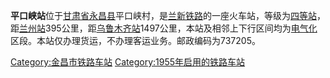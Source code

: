 {{Infobox China railway station 
 |车站名称=平口峡站
 |车站位置=[[甘肃省|甘肃省]][[永昌县|永昌县]]平口峡村
 |归属=[[兰州铁路局|兰州铁路局]] 
 |线路=[[兰新铁路|兰新铁路]] 
 |车站等级=[[四等站_(中国)|四等站]] 
}}
'''平口峡站'''位于[[甘肃省|甘肃省]][[永昌县|永昌县]]平口峡村，是[[兰新铁路|兰新铁路]]的一座火车站，等级为[[四等站_(中国)|四等站]]，距[[兰州站|兰州站]]395公里，距[[乌鲁木齐站|乌鲁木齐站]]1497公里，本站及相邻上下行区间均为[[电气化|电气化]]区段。本站仅办理货运，不办理客运业务。邮政编码为737205。

{{Start rail box|[[中国铁路|中国铁路]]}} 
{{s-inop|[[东大山站|东大山]]}} 
{{s-line|[[兰新铁路|兰新铁路]]}} 
{{s-inop|[[玉石站|玉石]]}} 
{{End box}} 
 
{{兰新铁路}} 
[[Category:金昌市铁路车站|Category:金昌市铁路车站]]
[[Category:1955年启用的铁路车站|Category:1955年启用的铁路车站]]